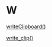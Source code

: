 # W {-}

[writeClipboard()](https://linkedin-learning.pxf.io/rweekly_clipboard)

[write_clip()](https://linkedin-learning.pxf.io/rweekly_clipboard)